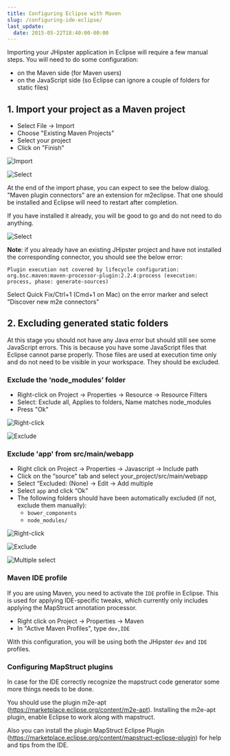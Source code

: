 ```yaml
---
title: Configuring Eclipse with Maven
slug: /configuring-ide-eclipse/
last_update:
  date: 2015-05-22T18:40:00-00:00
---
```


Importing your JHipster application in Eclipse will require a few manual steps. You will need to do some configuration:

- on the Maven side (for Maven users)
- on the JavaScript side (so Eclipse can ignore a couple of folders for static files)


## 1. Import your project as a Maven project

- Select File -> Import
- Choose "Existing Maven Projects"
- Select your project
- Click on "Finish"

![Import](/images/configuring_ide_eclipse_1.png)

![Select](/images/configuring_ide_eclipse_2.png)

At the end of the import phase, you can expect to see the below dialog.  "Maven plugin connectors" are an extension for m2eclipse. That one should be installed and Eclipse will need to restart after completion.

If you have installed it already, you will be good to go and do not need to do anything.

![Select](/images/configuring_ide_eclipse_maven_processor.png)

__Note__: if you already have an existing JHipster project and have not installed the corresponding connector, you should see the below error:

`Plugin execution not covered by lifecycle configuration: org.bsc.maven:maven-processor-plugin:2.2.4:process (execution: process, phase: generate-sources)`

Select Quick Fix/Ctrl+1 (Cmd+1 on Mac) on the error marker and select "Discover new m2e connectors"


## 2. Excluding generated static folders

At this stage you should not have any Java error but should still see some JavaScript errors. This is because you have some JavaScript files that Eclipse cannot parse properly. Those files are used at execution time only and do not need to be visible in your workspace. They should be excluded.

### Exclude the ‘node_modules’ folder

- Right-click on Project -> Properties -> Resource -> Resource Filters
- Select: Exclude all, Applies to folders, Name matches node_modules
- Press "Ok"

![Right-click](/images/configuring_ide_eclipse_3.png)

![Exclude](/images/configuring_ide_eclipse_4.png)

### Exclude 'app' from src/main/webapp

- Right click on Project -> Properties -> Javascript -> Include path
- Click on the “source” tab and select your_project/src/main/webapp
- Select “Excluded: (None) -> Edit -> Add multiple
- Select  `app` and click “Ok”
- The following folders should have been automatically excluded (if not, exclude them manually):
    - `bower_components`
    - `node_modules/`

![Right-click](/images/configuring_ide_eclipse_5.png)

![Exclude](/images/configuring_ide_eclipse_6.png)

![Multiple select](/images/configuring_ide_eclipse_7.png)

### Maven IDE profile

If you are using Maven, you need to activate the `IDE` profile in Eclipse. This is used for applying IDE-specific tweaks, which currently only includes applying the MapStruct annotation processor.

- Right click on Project -> Properties -> Maven
- In "Active Maven Profiles", type `dev,IDE`

With this configuration, you will be using both the JHipster `dev` and `IDE` profiles.

### Configuring MapStruct plugins

In case for the IDE correctly recognize the mapstruct code generator some more things needs to be done.

You should use the plugin m2e-apt (https://marketplace.eclipse.org/content/m2e-apt). Installing the m2e-apt plugin, enable Eclipse to work along with mapstruct.

Also you can install the plugin MapStruct Eclipse Plugin (https://marketplace.eclipse.org/content/mapstruct-eclipse-plugin) for help and tips from the IDE. 
